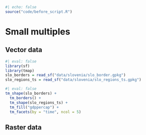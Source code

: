```r
#| echo: false
source("code/before_script.R")
```

# Small multiples {#sec-multiples}

<!-- tm_facets() -->
<!-- tm_facets_grid(rows = NULL, columns = NULL, pages = NULL, ...) -->
<!-- tm_facets_wrap(by = "VARS__", nrow = NA, ncol = NA, byrow = TRUE, ...) -->
<!-- tm_facets_pagewise(by = "VARS__", byrow = TRUE, ...) -->
<!-- tm_facets_stack(by = "VARS__", orientation = NA, ...) -->
<!-- tm_facets_hstack(by = "VARS__", ...) -->
<!-- tm_facets_vstack(by = "VARS__", ...) -->
<!-- tm_facets_flip(...) -->

<!-- tm_xlab and tm_ylab for better labels -->

## Vector data

```r
#| eval: false
library(sf)
library(tmap)
slo_borders = read_sf("data/slovenia/slo_border.gpkg")
slo_regions_ts = read_sf("data/slovenia/slo_regions_ts.gpkg")
```

```r
#| eval: false
tm_shape(slo_borders) +
  tm_borders() +
  tm_shape(slo_regions_ts) +
  tm_fill("gdppercap") +
  tm_facets(by = "time", ncol = 5)
```

## Raster data

<!-- show how to add colors independently to each raster panel -->
